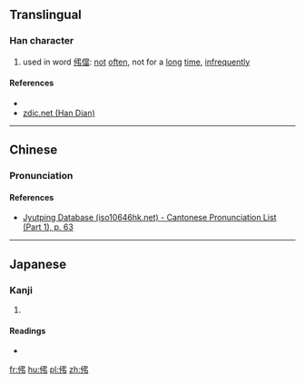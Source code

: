 ==Translingual==

===Han character===
{{Han char|rn=9|rad=人|as=04|sn=6|four=27227|canj=ONL,XONL|ids=⿰亻弔}}

# used in word [[伄儅]]: [[not]] [[often]], not for a [[long]] [[time]], [[infrequently]]

====References====
* {{Han ref|kx=0095.090|dkj=00426|hdz=10127.010|uh=4F04|ud=20228|bh=C9B9|bd=51641}}
* [http://www.zdic.net/zd/zi/ZdicE4ZdicBCZdic84.htm zdic.net (Han Dian)]

----

==Chinese==
{{zh-forms}}

===Pronunciation===
{{zh-pron
|m=diào
|c=diu3
|mc=y
|oc=y
|ma=
|cat=adv
}}

====References====
* [http://www.iso10646hk.net/jp/document/download.jsp Jyutping Database (iso10646hk.net) - Cantonese Pronunciation List (Part 1), p. 63]

----

==Japanese==

===Kanji===
{{ja-kanji|grade=|rs=人04}}

# {{defn|lang=ja|sort=人04}}

====Readings====
* {{ja-readings|on=[[ちょう]] (chō)|kun=}}

[[fr:伄]]
[[hu:伄]]
[[pl:伄]]
[[zh:伄]]